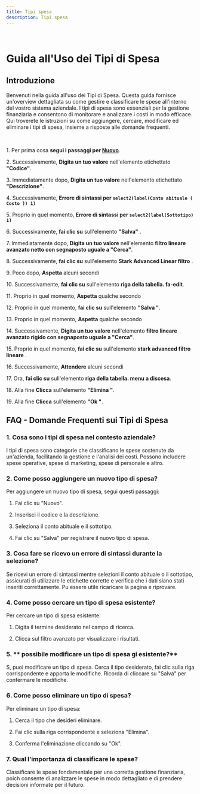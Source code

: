 ```yaml
---
title: Tipi spesa
description: Tipi spesa
---
```

&nbsp;

# Guida all\'Uso dei Tipi di Spesa

## Introduzione

Benvenuti nella guida all\'uso dei Tipi di Spesa\. Questa guida fornisce un\'overview dettagliata su come gestire e classificare le spese all\'interno del vostro sistema aziendale\. I tipi di spesa sono essenziali per la gestione finanziaria e consentono di monitorare e analizzare i costi in modo efficace\. Qui troverete le istruzioni su come aggiungere\, cercare\, modificare ed eliminare i tipi di spesa\, insieme a risposte alle domande frequenti\.

&nbsp;

1\. Per prima cosa **segui i passaggi per [Nuovo](/docs/Z_Operazioni%20base/Nuovo)**\.

2\. Successivamente\, **Digita un tuo valore** nell\'elemento etichettato **\"Codice\"**\.

3\. Immediatamente dopo\, **Digita un tuo valore** nell\'elemento etichettato **\"Descrizione\"**\.

4\. Successivamente\, **Errore di sintassi per `select2(label(Conto abituale ( Costo )) 1)`**

5\. Proprio in quel momento\, **Errore di sintassi per `select2(label(Sottotipo) 1)`**

6\. Successivamente\, **fai clic su** sull\'elemento **\"Salva\"** \.

7\. Immediatamente dopo\, **Digita un tuo valore** nell\'elemento **filtro lineare avanzato netto con segnaposto uguale a \"Cerca\"**\.

8\. Successivamente\, **fai clic su** sull\'elemento **Stark Advanced Linear filtro** \.

9\. Poco dopo\, **Aspetta** alcuni secondi

10\. Successivamente\, **fai clic su** sull\'elemento **riga della tabella\. fa\-edit**\.

11\. Proprio in quel momento\, **Aspetta** qualche secondo

12\. Proprio in quel momento\, **fai clic su** sull\'elemento **\"Salva \"**\.

13\. Proprio in quel momento\, **Aspetta** qualche secondo

14\. Successivamente\, **Digita un tuo valore** nell\'elemento **filtro lineare avanzato rigido con segnaposto uguale a \"Cerca\"**\.

15\. Proprio in quel momento\, **fai clic su** sull\'elemento **stark advanced filtro lineare** \.

16\. Successivamente\, **Attendere** alcuni secondi

17\. Ora\, **fai clic su** sull\'elemento **riga della tabella\. menu a discesa**\.

18\. Alla fine **Clicca** sull\'elemento **\"Elimina \"**\.

19\. Alla fine **Clicca** sull\'elemento **\"Ok \"**\.

## FAQ \- Domande Frequenti sui Tipi di Spesa

### 1\. **Cosa sono i tipi di spesa nel contesto aziendale\?**

I tipi di spesa sono categorie che classificano le spese sostenute da un\'azienda\, facilitando la gestione e l\'analisi dei costi\. Possono includere spese operative\, spese di marketing\, spese di personale e altro\.

### 2\. **Come posso aggiungere un nuovo tipo di spesa\?**

Per aggiungere un nuovo tipo di spesa\, segui questi passaggi\:

1. Fai clic su \"Nuovo\"\.

2. Inserisci il codice e la descrizione\.

3. Seleziona il conto abituale e il sottotipo\.

4. Fai clic su \"Salva\" per registrare il nuovo tipo di spesa\.

### 3\. **Cosa fare se ricevo un errore di sintassi durante la selezione\?**

Se ricevi un errore di sintassi mentre selezioni il conto abituale o il sottotipo\, assicurati di utilizzare le etichette corrette e verifica che i dati siano stati inseriti correttamente\. Pu essere utile ricaricare la pagina e riprovare\.

### 4\. **Come posso cercare un tipo di spesa esistente\?**

Per cercare un tipo di spesa esistente\:

1. Digita il termine desiderato nel campo di ricerca\.

2. Clicca sul filtro avanzato per visualizzare i risultati\.

### 5\. ** possibile modificare un tipo di spesa gi esistente\?**

S\, puoi modificare un tipo di spesa\. Cerca il tipo desiderato\, fai clic sulla riga corrispondente e apporta le modifiche\. Ricorda di cliccare su \"Salva\" per confermare le modifiche\.

### 6\. **Come posso eliminare un tipo di spesa\?**

Per eliminare un tipo di spesa\:

1. Cerca il tipo che desideri eliminare\.

2. Fai clic sulla riga corrispondente e seleziona \"Elimina\"\.

3. Conferma l\'eliminazione cliccando su \"Ok\"\.

### 7\. **Qual  l\'importanza di classificare le spese\?**

Classificare le spese  fondamentale per una corretta gestione finanziaria\, poich consente di analizzare le spese in modo dettagliato e di prendere decisioni informate per il futuro\.